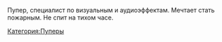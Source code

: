 {{Инфобокс_для_пуперов|title2 = 7016|image3 = HegL5ALZ3zA.jpg|сферы_творчества = RYTP|имя_фамилия = Сергей Волков|ссылки = *[https://www.youtube.com/channel/UCSYCYx9qpMSfqieAhkMzV7g/featured Ютуб]|другие_ники = Pinkywolf}}Пупер, специалист по визуальным и аудиоэффектам. Мечтает стать пожарным. Не спит на тихом часе.

[[Категория:Пуперы]]